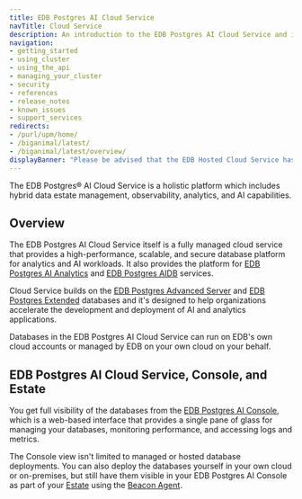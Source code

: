```yaml
---
title: EDB Postgres AI Cloud Service
navTitle: Cloud Service
description: An introduction to the EDB Postgres AI Cloud Service and its features.
navigation:
- getting_started
- using_cluster
- using_the_api
- managing_your_cluster
- security
- references
- release_notes
- known_issues 
- support_services
redirects:
- /purl/upm/home/
- /biganimal/latest/
- /biganimal/latest/overview/
displayBanner: "Please be advised that the EDB Hosted Cloud Service has been deprecated. Support will still be available for current customers. However the related documentation topics removal work is in progress and will be removed shortly. We recommend affected users transition to alternative solutions as soon as possible. Further updates will be provided as the transition progresses."
---
```


The EDB Postgres® AI Cloud Service is a holistic platform which includes hybrid data estate management, observability, analytics, and AI capabilities. 

## Overview

The EDB Postgres AI Cloud Service itself is a fully managed cloud service that provides a high-performance, scalable, and secure database platform for analytics and AI workloads. It also provides the platform for [EDB Postgres AI Analytics](../analytics/) and [EDB Postgres AIDB](../ai-ml/) services.

Cloud Service builds on the [EDB Postgres Advanced Server](/epas/latest) and [EDB Postgres Extended](/pge/latest) databases and it's designed to help organizations accelerate the development and deployment of AI and analytics applications.

Databases in the EDB Postgres AI Cloud Service can run on EDB's own cloud accounts or managed by EDB on your own cloud on your behalf. 

## EDB Postgres AI Cloud Service, Console, and Estate

You get full visibility of the databases from the [EDB Postgres AI Console](../console), which is a web-based interface that provides a single pane of glass for managing your databases, monitoring performance, and accessing logs and metrics.

The Console view isn't limited to managed or hosted database deployments. You can also deploy the databases yourself in your own cloud or on-premises, but still have them visible in your EDB Postgres AI Console as part of your [Estate](../console/estate) using the [Beacon Agent](/edb-postgres-ai/console/estate/agent/).
